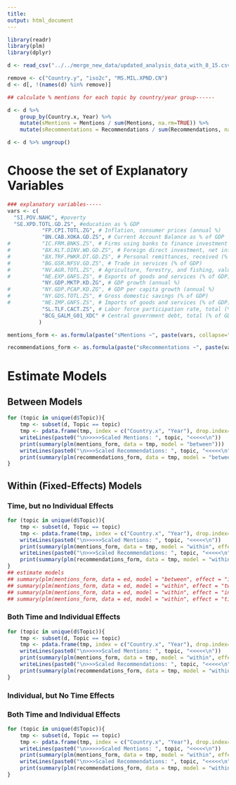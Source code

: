 ```yaml
---
title:
output: html_document
---
```


```r
library(readr)
library(plm)
library(dplyr)

d <- read_csv("../../merge_new_data/updated_analysis_data_with_8_15.csv")

remove <- c("Country.y", "iso2c", "MS.MIL.XPND.CN")
d <- d[, !(names(d) %in% remove)]

## calculate % mentions for each topic by country/year group------

d <- d %>%
    group_by(Country.x, Year) %>%
    mutate(sMentions = Mentions / sum(Mentions, na.rm=TRUE)) %>%
    mutate(sRecommentations = Recommendations / sum(Recommendations, na.rm=TRUE))

d <- d %>% ungroup()
```


# Choose the set of Explanatory Variables

```r
### explanatory variables-----
vars <- c(
  "SI.POV.NAHC", #poverty
  "SE.XPD.TOTL.GD.ZS", #education as % GDP
           "FP.CPI.TOTL.ZG", # Inflation, consumer prices (annual %)
           "BN.CAB.XOKA.GD.ZS", # Current Account Balance as % of GDP
#          "IC.FRM.BNKS.ZS", # Firms using banks to finance investment (% of firms)
#          "BX.KLT.DINV.WD.GD.ZS", # Foreign direct investment, net inflows (% of GDP) (Replace Foreign direct investment net)
#          "BX.TRF.PWKR.DT.GD.ZS", # Personal remittances, received (% of GDP)
#          "BG.GSR.NFSV.GD.ZS", # Trade in services (% of GDP)
#          "NV.AGR.TOTL.ZS", # Agriculture, forestry, and fishing, value added (% of GDP)
#          "NE.EXP.GNFS.ZS", # Exports of goods and services (% of GDP)
           "NY.GDP.MKTP.KD.ZG", # GDP growth (annual %)
#          "NY.GDP.PCAP.KD.ZG", # GDP per capita growth (annual %)
#          "NY.GDS.TOTL.ZS", # Gross domestic savings (% of GDP)
#          "NE.IMP.GNFS.ZS", # Imports of goods and services (% of GDP)
           "SL.TLF.CACT.ZS", # Labor force participation rate, total (% of total population ages 15+) (modeled ILO estimate)
           "BCG_GALM_G01_XDC" # Central government debt, total (% of GDP)
          )

mentions_form <- as.formula(paste("sMentions ~", paste(vars, collapse="+")))

recommendations_form <- as.formula(paste("sRecommentations ~", paste(vars, collapse="+")))
```

# Estimate Models

## Between Models

```r
for (topic in unique(d$Topic)){
    tmp <- subset(d, Topic == topic)
    tmp <- pdata.frame(tmp, index = c("Country.x", "Year"), drop.index=TRUE, row.names=TRUE)
    writeLines(paste0("\n>>>>>Scaled Mentions: ", topic, "<<<<<\n"))
    print(summary(plm(mentions_form, data = tmp, model = "between")))
    writeLines(paste0("\n>>>Scaled Recommendations: ", topic, "<<<<<\n"))
    print(summary(plm(recommendations_form, data = tmp, model = "between")))
}
```

## Within (Fixed-Effects) Models

### Time, but no Individual Effects 

```r
for (topic in unique(d$Topic)){
    tmp <- subset(d, Topic == topic)
    tmp <- pdata.frame(tmp, index = c("Country.x", "Year"), drop.index=TRUE, row.names=TRUE)
    writeLines(paste0("\n>>>>>Scaled Mentions: ", topic, "<<<<<\n"))
    print(summary(plm(mentions_form, data = tmp, model = "within", effect = "time")))
    writeLines(paste0("\n>>>Scaled Recommendations: ", topic, "<<<<<\n"))
    print(summary(plm(recommendations_form, data = tmp, model = "within", effect = "time")))
}
## estimate models
## summary(plm(mentions_form, data = ed, model = "between", effect = "individual"))
## summary(plm(mentions_form, data = ed, model = "within", effect = "twoways"))
## summary(plm(mentions_form, data = ed, model = "within", effect = "individual"))
## summary(plm(mentions_form, data = ed, model = "within", effect = "time"))
```

### Both Time and Individual Effects

```r

for (topic in unique(d$Topic)){
    tmp <- subset(d, Topic == topic)
    tmp <- pdata.frame(tmp, index = c("Country.x", "Year"), drop.index=TRUE, row.names=TRUE)
    writeLines(paste0("\n>>>>>Scaled Mentions: ", topic, "<<<<<\n"))
    print(summary(plm(mentions_form, data = tmp, model = "within", effect = "twoways")))
    writeLines(paste0("\n>>>Scaled Recommendations: ", topic, "<<<<<\n"))
    print(summary(plm(recommendations_form, data = tmp, model = "within", effect = "twoways")))
}


```

### Individual, but No Time Effects

### Both Time and Individual Effects

```r

for (topic in unique(d$Topic)){
    tmp <- subset(d, Topic == topic)
    tmp <- pdata.frame(tmp, index = c("Country.x", "Year"), drop.index=TRUE, row.names=TRUE)
    writeLines(paste0("\n>>>>>Scaled Mentions: ", topic, "<<<<<\n"))
    print(summary(plm(mentions_form, data = tmp, model = "within", effect = "individual")))
    writeLines(paste0("\n>>>Scaled Recommendations: ", topic, "<<<<<\n"))
    print(summary(plm(recommendations_form, data = tmp, model = "within", effect = "individual")))
}


```

